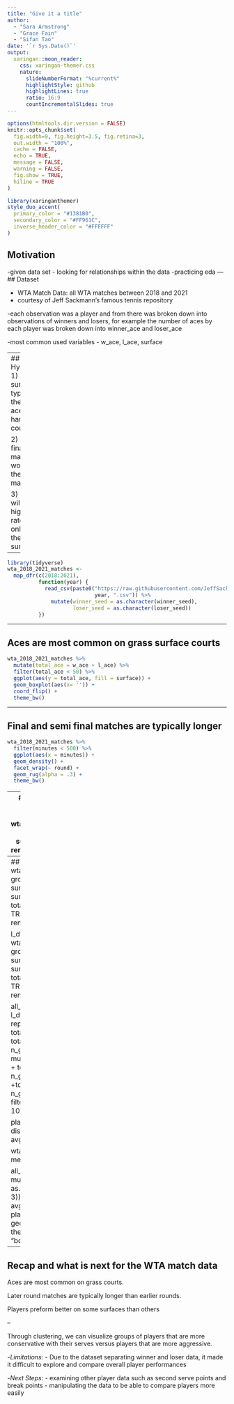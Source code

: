 ```yaml
---
title: "Give it a title"
author: 
  - "Sara Armstrong"
  - "Grace Fain"
  - "Sifan Tao"
date: '`r Sys.Date()`'
output:
  xaringan::moon_reader:
    css: xaringan-themer.css
    nature:
      slideNumberFormat: "%current%"
      highlightStyle: github
      highlightLines: true
      ratio: 16:9
      countIncrementalSlides: true
---
```


```r
options(htmltools.dir.version = FALSE)
knitr::opts_chunk$set(
  fig.width=9, fig.height=3.5, fig.retina=3,
  out.width = "100%",
  cache = FALSE,
  echo = TRUE,
  message = FALSE, 
  warning = FALSE,
  fig.show = TRUE,
  hiline = TRUE
)
```

```r
library(xaringanthemer)
style_duo_accent(
  primary_color = "#1381B0",
  secondary_color = "#FF961C",
  inverse_header_color = "#FFFFFF"
)
```

## Motivation
-given data set 
- looking for relationships within the data
-practicing eda
---
## Dataset

- WTA Match Data: all WTA matches between 2018 and 2021
 - courtesy of Jeff Sackmann’s famous tennis repository

-each observation was a player and from there was broken down into observations of winners and losers, for example the number of aces by each player was broken down into winner_ace and loser_ace

-most common used variables
 - w_ace, l_ace, surface
 
---
## Hypothesis
 1) The surface type with the most aces is the hard courts.
 
 2) The final matches would be the longest matches
 
 3) Players will have a high win rate on only one of the surfaces
 
---

```r
library(tidyverse)
wta_2018_2021_matches <-
  map_dfr(c(2018:2021),
          function(year) {
            read_csv(paste0("https://raw.githubusercontent.com/JeffSackmann/tennis_wta/master/wta_matches_",
                            year, ".csv")) %>%
              mutate(winner_seed = as.character(winner_seed),
                     loser_seed = as.character(loser_seed))
          })
```
---

## Aces are most common on grass surface courts
```r
wta_2018_2021_matches %>%
  mutate(total_ace = w_ace + l_ace) %>%
  filter(total_ace < 50) %>%
  ggplot(aes(y = total_ace, fill = surface)) +
  geom_boxplot(aes(x= '')) +
  coord_flip() +
  theme_bw()
```
---

## Final and semi final matches are typically longer
```r
wta_2018_2021_matches %>%
  filter(minutes < 500) %>%
  ggplot(aes(x = minutes)) +
  geom_density() +
  facet_wrap(~ round) +
  geom_rug(alpha = .3) +
  theme_bw()
```

---
## Most players excel on a single surface type
```r
games_win = wta_2018_2021_matches%>% 
  group_by(winner_name, surface) %>%
  count() %>%
  rename(player = winner_name)

games_lose = wta_2018_2021_matches %>%
  group_by(loser_name, surface) %>%
  count() %>%
  rename(player = loser_name)

full_join(games_lose, games_win, by=c('player', 'surface')) %>%
  rename(wins = "n.y", losses = "n.x") %>% 
  replace_na(list(losses = 0, wins=0)) %>%
  mutate(total = wins+losses, winrate = wins/total) %>%
  arrange(surface, desc(winrate)) %>%
  filter(total >= 10) %>% 
  ungroup() %>%
  group_by(surface) %>%
  slice(1:10) %>%
  ggplot(aes(x=player, y=winrate)) +
  geom_bar(stat='identity') + 
  facet_wrap(~surface, ncol=1) +
  theme_bw() +
  theme(axis.text.x = element_text(size = 3))
```

---
## Clustering
```r
w_df_ace <-
  wta_2018_2021_matches %>%
  group_by(winner_name) %>%
  summarise(total_ace_w = sum(w_ace, na.rm = TRUE),
            total_df_w = sum(w_df, na.rm = TRUE),
            n_game_w = n()) %>%
  rename(name = winner_name)

l_df_ace <-
  wta_2018_2021_matches %>%
  group_by(loser_name) %>%
  summarise(total_ace_l = sum(l_ace, na.rm = TRUE),
            total_df_l = sum(l_df, na.rm = TRUE),
            n_game_l = n()) %>%
  rename(name = loser_name)

all_df_ace <- full_join(w_df_ace, l_df_ace, by = 'name') %>%
  replace_na(list(total_ace_w = 0, total_df_w = 0, n_game_w = 0, 
                  total_ace_l = 0, total_df_l = 0, n_game_l = 0)) %>%
  mutate(avg_ace = (total_ace_w + total_ace_l)/(n_game_w + n_game_l),
         avg_df = (total_df_w +total_df_l)/(n_game_w + n_game_l)) %>%
  filter(n_game_w +n_game_l > 10)


player_dist <- 
  dist(dplyr::select(all_df_ace, avg_ace, avg_df))

wta_hclust<-
  hclust(player_dist, method = "complete")

all_df_ace %>%
  mutate(player_clusters =
           as.factor(cutree(wta_hclust, k = 3))) %>%
  ggplot(aes(x = avg_ace, y = avg_df,
             color = player_clusters)) +
  geom_point() +
  theme_bw() +
  theme(legend.position = "bottom")
```

---
## Recap and what is next for the WTA match data


Aces are most common on grass courts.



Later round matches are typically longer than earlier rounds.



Players preform better on some surfaces than others

--

Through clustering, we can visualize groups of players that are more conservative with their serves versus players that are more aggressive.


-_Limitations:_
 - Due to the dataset separating winner and loser data, it made it difficult to explore and compare overall player performances

-_Next Steps:_ 
 - examining other player data such as second serve points and break points
 - manipulating the data to be able to compare players more easily


